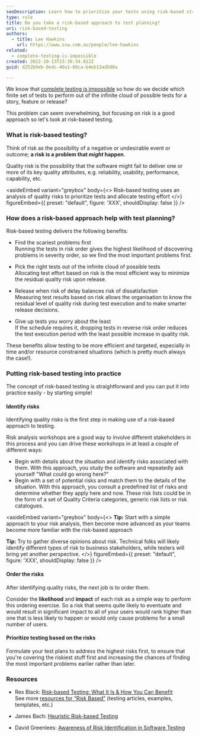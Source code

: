 ```yaml
---
seoDescription: Learn how to prioritize your tests using risk-based strategies to uncover critical issues early and reduce quality risks in software testing.
type: rule
title: Do you take a risk-based approach to test planning?
uri: risk-based-testing
authors:
  - title: Lee Hawkins
    url: https://www.ssw.com.au/people/lee-hawkins
related:
  - complete-testing-is-impossible
created: 2022-10-13T23:36:34.812Z
guid: d252b9eb-0edc-40a1-80ca-b4eb13ad508a

---
```


We know that [complete testing is impossible](/complete-testing-is-impossible) so how do we decide which finite set of tests to perform out of the infinite cloud of possible tests for a story, feature or release?

This problem can seem overwhelming, but focusing on risk is a good approach so let's look at risk-based testing.
### What is risk-based testing?

Think of risk as the possibility of a negative or undesirable event or outcome; **a risk is a problem that *might* happen**.

Quality risk is the possibility that the software might fail to deliver one or more of its key quality attributes, e.g. reliability, usability, performance, capability, etc.

<asideEmbed
  variant="greybox"
  body={<>
    Risk-based testing uses an analysis of quality risks to prioritize tests and allocate testing effort
  </>}
  figureEmbed={{
    preset: "default",
    figure: 'XXX',
    shouldDisplay: false
  }}
/>

### How does a risk-based approach help with test planning?

Risk-based testing delivers the following benefits:

* Find the scariest problems first\
Running the tests in risk order gives the highest likelihood of discovering problems in severity order, so we find the most important problems first.

* Pick the right tests out of the infinite cloud of possible tests\
Allocating test effort based on risk is the most efficient way to minimize the residual quality risk upon release.

* Release when risk of delay balances risk of dissatisfaction\
Measuring test results based on risk allows the organisation to know the residual level of quality risk during test execution and to make smarter release decisions.

* Give up tests you worry about the least\
If the schedule requires it, dropping tests in reverse risk order reduces the test execution period with the least possible increase in quality risk.

These benefits allow testing to be more efficient and targeted, especially in time and/or resource constrained situations (which is pretty much always the case!).

### Putting risk-based testing into practice

The concept of risk-based testing is straightforward and you can put it into practice easily - by starting simple!

#### Identify risks

Identifying quality risks is the first step in making use of a risk-based approach to testing.

Risk analysis workshops are a good way to involve different stakeholders in this process and you can drive these workshops in at least a couple of different ways:

* Begin with details about the situation and identify risks associated with them. With this approach, you study the software and repeatedly ask yourself "What could go wrong here?"
* Begin with a set of potential risks and match them to the details of the situation. With this approach, you consult a predefined list of risks and determine whether they apply here and now. These risk lists could be in the form of a set of Quality Criteria categories, generic risk lists or risk catalogues.

<asideEmbed
  variant="greybox"
  body={<>
    **Tip:** Start with a simple approach to your risk analysis, then become more advanced as your teams become more familiar with the risk-based approach

**Tip:** Try to gather diverse opinions about risk. Technical folks will likely identify different types of risk to business stakeholders, while testers will bring yet another perspective.
  </>}
  figureEmbed={{
    preset: "default",
    figure: 'XXX',
    shouldDisplay: false
  }}
/>

#### Order the risks

After identifying quality risks, the next job is to order them.

Consider the **likelihood** and **impact** of each risk as a simple way to perform this ordering exercise. So a risk that seems quite likely to eventuate and would result in significant impact to all of your users would rank higher than one that is less likely to happen or would only cause problems for a small number of users.

#### Prioritize testing based on the risks

Formulate your test plans to address the highest risks first, to ensure that you're covering the riskiest stuff first and increasing the chances of finding the most important problems earlier rather than later.

### Resources

* Rex Black: [Risk-based Testing: What It Is & How You Can Benefit](https://drive.google.com/file/d/108dLBHVbYCvA1_y2cIDKjIXQj3B9AEnj/view?usp=sharing)\
See more [resources for “Risk Based”](https://www.rexblack.com/templates-and-examples) (testing articles, examples, templates, etc.)

* James Bach: [Heuristic Risk-based Testing](http://www.satisfice.com/articles/hrbt.pdf)

* David Greenlees: [Awareness of Risk Identification in Software Testing](http://www.stickyminds.com/article/awareness-risk-identification-software-testing)